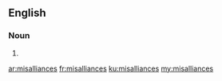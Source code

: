 ==English==

===Noun===
{{head|en}}

# {{plural of|misalliance}}

[[ar:misalliances]]
[[fr:misalliances]]
[[ku:misalliances]]
[[my:misalliances]]